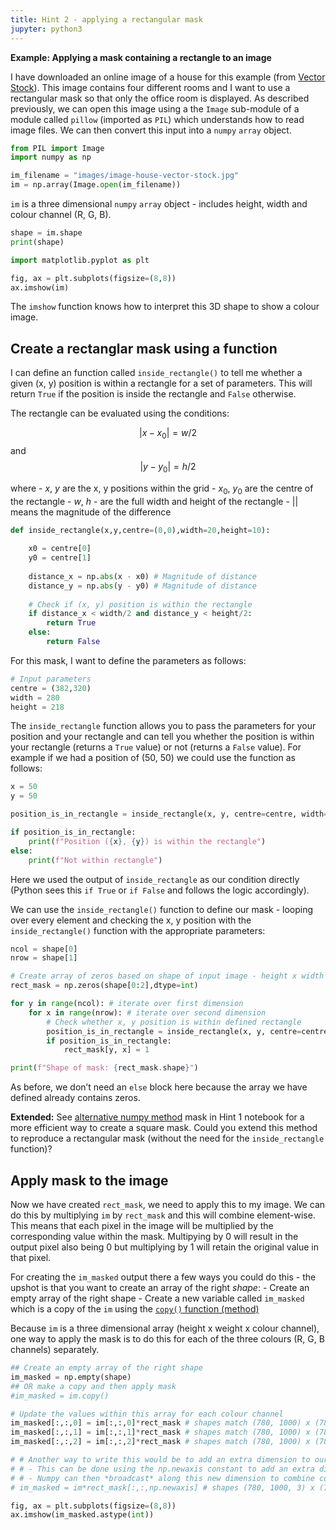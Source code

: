 ```yaml
---
title: Hint 2 - applying a rectangular mask
jupyter: python3
---
```




**Example: Applying a mask containing a rectangle to an image**

I have downloaded an online image of a house for this example (from [Vector Stock](https://www.vectorstock.com/royalty-free-vector/view-of-the-house-from-the-inside-vector-19801844)). This image contains four different rooms and I want to use a rectangular mask so that only the office room is displayed. As described previously, we can open this image using a the `Image` sub-module of a module called `pillow` (imported as `PIL`) which understands how to read image files. We can then convert this input into a `numpy` `array` object.

```python
from PIL import Image
import numpy as np

im_filename = "images/image-house-vector-stock.jpg"
im = np.array(Image.open(im_filename))
```

`im` is a three dimensional `numpy` `array` object - includes height, width and colour channel (R, G, B).

```python
shape = im.shape
print(shape)
```

```python
import matplotlib.pyplot as plt

fig, ax = plt.subplots(figsize=(8,8))
ax.imshow(im)
```

The `imshow` function knows how to interpret this 3D shape to show a colour image.

## Create a rectanglar mask using a function

I can define an function called `inside_rectangle()` to tell me whether a given (x, y) position is within a rectangle for a set of parameters. This will return `True` if the position is inside the rectangle and `False` otherwise.

The rectangle can be evaluated using the conditions:

$$|x - x_0| = w/2$$
and
$$|y - y_0| = h/2$$

where
 - $x$, $y$ are the x, y positions within the grid
 - $x_0$, $y_0$ are the centre of the rectangle
 - $w$, $h$ - are the full width and height of the rectangle
 - $| |$ means the magnitude of the difference

```python
def inside_rectangle(x,y,centre=(0,0),width=20,height=10):
    
    x0 = centre[0]
    y0 = centre[1]
    
    distance_x = np.abs(x - x0) # Magnitude of distance
    distance_y = np.abs(y - y0) # Magnitude of distance
    
    # Check if (x, y) position is within the rectangle
    if distance_x < width/2 and distance_y < height/2:
        return True
    else:
        return False
```

For this mask, I want to define the parameters as follows:

```python
# Input parameters
centre = (382,320)
width = 280
height = 218
```

The `inside_rectangle` function allows you to pass the parameters for your position and your rectangle and can tell you whether the position is within your rectangle (returns a `True` value) or not (returns a `False` value). For example if we had a position of (50, 50) we could use the function as follows:

```python
x = 50
y = 50

position_is_in_rectangle = inside_rectangle(x, y, centre=centre, width=width, height=height)

if position_is_in_rectangle:
    print(f"Position ({x}, {y}) is within the rectangle")
else:
    print(f"Not within rectangle")
```

Here we used the output of `inside_rectangle` as our condition directly (Python sees this `if True` or `if False` and follows the logic accordingly).

We can use the `inside_rectangle()` function to define our mask - looping over every element and checking the x, y position with the `inside_rectangle()` function with the appropriate parameters:

```python
ncol = shape[0]
nrow = shape[1]

# Create array of zeros based on shape of input image - height x width
rect_mask = np.zeros(shape[0:2],dtype=int)

for y in range(ncol): # iterate over first dimension
    for x in range(nrow): # iterate over second dimension
        # Check whether x, y position is within defined rectangle
        position_is_in_rectangle = inside_rectangle(x, y, centre=centre, width=width, height=height)
        if position_is_in_rectangle:
            rect_mask[y, x] = 1

print(f"Shape of mask: {rect_mask.shape}")
```

As before, we don't need an `else` block here because the array we have defined already contains zeros.

**Extended:** See [alternative numpy method](hint1_mask.qmd#Extended:-Leveraging-numpy-functionality) mask in Hint 1 notebook for a more efficient way to create a square mask. Could you extend this method to reproduce a rectangular mask (without the need for the `inside_rectangle` function)?

## Apply mask to the image

Now we have created `rect_mask`, we need to apply this to my image. We can do this by multiplying `im` by `rect_mask` and this will combine element-wise. This means that each pixel in the image will be multiplied by the corresponding value within the mask. Multipying by 0 will result in the output pixel also being 0 but multiplying by 1 will retain the original value in that pixel.

For creating the `im_masked` output there a few ways you could do this - the upshot is that you want to create an array of the right *shape*:
 - Create an empty array of the right shape
 - Create a new variable called `im_masked` which is a copy of the `im` using the [`copy()` function (method)](https://numpy.org/doc/stable/reference/generated/numpy.copy.html)

Because `im` is a three dimensional array (height x weight x colour channel), one way to apply the mask is to do this for each of the three colours (R, G, B channels) separately.

```python
## Create an empty array of the right shape
im_masked = np.empty(shape)
## OR make a copy and then apply mask
#im_masked = im.copy()

# Update the values within this array for each colour channel
im_masked[:,:,0] = im[:,:,0]*rect_mask # shapes match (780, 1000) x (780, 1000)
im_masked[:,:,1] = im[:,:,1]*rect_mask # shapes match (780, 1000) x (780, 1000)
im_masked[:,:,2] = im[:,:,2]*rect_mask # shapes match (780, 1000) x (780, 1000)

# # Another way to write this would be to add an extra dimension to our mask
# # - This can be done using the np.newaxis constant to add an extra dimension
# # - Numpy can then *broadcast* along this new dimension to combine correctly
# im_masked = im*rect_mask[:,:,np.newaxis] # shapes (780, 1000, 3) x (780, 1000, 1)

fig, ax = plt.subplots(figsize=(8,8))
ax.imshow(im_masked.astype(int)) 
```

